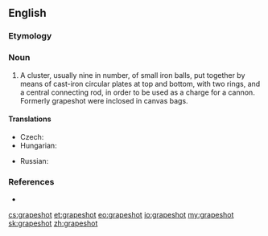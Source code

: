 ==English==
{{wikipedia}}

===Etymology===
{{compound|grape|shot}}

===Noun===
{{en-noun|-|grapeshot|pl2=grapeshots}}

# A cluster, usually nine in number, of small iron balls, put together by means of cast-iron circular plates at top and bottom, with two rings, and a central connecting rod, in order to be used as a charge for a cannon. Formerly grapeshot were inclosed in canvas bags.

====Translations====
{{trans-top|a type of shot}}
* Czech: {{t-|cs|kartáč|m}}
* Hungarian: {{t+|hu|kartács}}
{{trans-mid}}
* Russian: {{t+|ru|картечь|f|tr=kartéčʹ|sc=Cyrl}}
{{trans-bottom}}

===References===
* {{R:Webster 1913}}

[[cs:grapeshot]]
[[et:grapeshot]]
[[eo:grapeshot]]
[[io:grapeshot]]
[[my:grapeshot]]
[[sk:grapeshot]]
[[zh:grapeshot]]